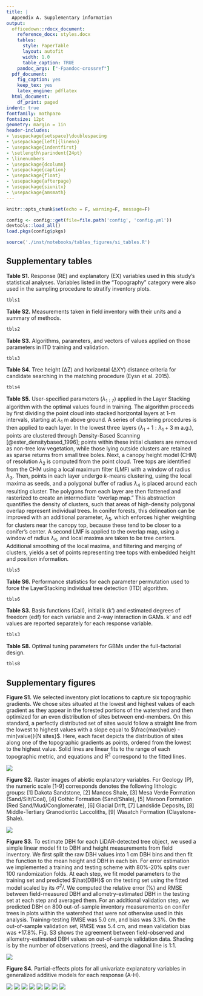 ```yaml
---
title: |
  Appendix A. Supplementary information
output: 
  officedown::rdocx_document:
    reference_docx: styles.docx
    tables:
      style: PaperTable
      layout: autofit
      width: 1.0
      table_caption: TRUE
    pandoc_args: ["-Fpandoc-crossref"]
  pdf_document:
    fig_caption: yes
    keep_tex: yes
    latex_engine: pdflatex
  html_document:
    df_print: paged
indent: true
fontfamily: mathpazo
fontsize: 12pt
geometry: margin = 1in
header-includes:
- \usepackage{setspace}\doublespacing
- \usepackage[left]{lineno}
- \usepackage{indentfirst}
- \setlength\parindent{24pt}
- \linenumbers
- \usepackage{dcolumn}
- \usepackage{caption}
- \usepackage{float}
- \usepackage{afterpage}
- \usepackage{siunitx}
- \usepackage{amsmath}
---
```


```r
knitr::opts_chunk$set(echo = F, warning=F, message=F)
```

```r
config <- config::get(file=file.path('config', 'config.yml'))
devtools::load_all()
load.pkgs(config$pkgs)
```

```r
source('./inst/notebooks/tables_figures/si_tables.R')
```

## Supplementary tables 

**Table S1.** Response (RE) and explanatory (EX) variables used in this study's statistical analyses. Variables listed in the "Topography" category were also used in the sampling procedure to stratify inventory plots.
```r
tbls1
```

\clearpage

\newpage

**Table S2.** Measurements taken in field inventory with their units and a summary of methods.
```r
tbls2
```

\clearpage

\newpage

**Table S3.** Algorithms, parameters, and vectors of values applied on those parameters in ITD training and validation. 
```r
tbls3
```

\clearpage

\newpage

**Table S4.** Tree height (∆Z) and horizontal (∆XY) distance criteria for candidate searching in the matching procedure (Eysn et al. 2015).
```r
tbls4
```

\clearpage

\newpage

**Table S5.** User-specified parameters ($\lambda_{1:7}$) applied in the Layer Stacking algorithm with the optimal values found in training. The algorithm proceeds by first dividing the point cloud into stacked horizontal layers at 1-m intervals, starting at $\lambda_1$ m above ground. A series of clustering procedures is then applied to each layer. In the lowest three layers ($\lambda_{1}+1 : \lambda_{1}+3$ m a.g.), points are clustered through Density-Based Scanning [@ester_densitybased_1996]; points within these initial clusters are removed as non-tree low vegetation, while those lying outside clusters are retained as sparse returns from small tree boles. Next, a canopy height model (CHM) of resolution $\lambda_2$ is computed from the point cloud. Tree tops are identified from the CHM using a local maximum filter (LMF) with a window of radius $\lambda_3$. Then, points in each layer undergo *k*-means clustering, using the local maxima as seeds, and a polygonal buffer of radius $\lambda_4$ is placed around each resulting cluster. The polygons from each layer are then flattened and rasterized to create an intermediate "overlap map." This abstraction quantifies the density of clusters, such that areas of high-density polygonal overlap represent individual trees. In conifer forests, this delineation can be improved with an additional parameter, $\lambda_5$, which enforces higher weighting for clusters near the canopy top, because these tend to be closer to a conifer's center. A second LMF is applied to the overlap map, using a window of radius $\lambda_6$, and local maxima are taken to be tree centers. Additional smoothing of the local maxima, and filtering and merging of clusters, yields a set of points representing tree tops with embedded height and position information.
```r
tbls5
```

**Table S6.** Performance statistics for each parameter permutation used to force the LayerStacking individual tree detection (ITD) algorithm.
```r
tbls6
```

\clearpage

\newpage

**Table S3.** Basis functions (Call), initial k (k') and estimated degrees of freedom (edf) for each variable and 2-way interaction in GAMs. k' and edf values are reported separately for each response variable.

```r
tbls3
```

\clearpage

\newpage

<!-- **Table S4.** Full list of explanatory variables considered in model selection. -->

<!-- ```{r tbls4} -->
<!-- tbls4 -->
<!-- ``` -->

<!-- \clearpage -->

<!-- \newpage -->

**Table S8.** Optimal tuning parameters for GBMs under the full-factorial design.

```r
tbls8
```

\clearpage

\newpage

## Supplementary figures 

**Figure S1.** We selected inventory plot locations to capture six topographic gradients. We chose sites situated at the lowest and highest values of each gradient as they appear in the forested portions of the watershed and then optimized for an even distribution of sites between end-members. On this standard, a perfectly distributed set of sites would follow a straight line from the lowest to highest values with a slope equal to $\frac{max(value) - min(value)}{N sites}$. Here, each facet depicts the distribution of sites along one of the topographic gradients as points, ordered from the lowest to the highest value. Solid lines are linear fits to the range of each topographic metric, and equations and R^2^ correspond to the fitted lines.

![](./Figures/FigS1.png)

\clearpage

\newpage

**Figure S2.** Raster images of abiotic explanatory variables. For Geology (P), the numeric scale [1-9] corresponds denotes the following lithologic groups: [1] Dakota Sandstone, [2] Mancos Shale, [3] Mesa Verde Formation (Sand/Silt/Coal), [4] Gothic Formation (Sand/Shale), [5] Maroon Formation (Red Sand/Mud/Conglomerate), [6] Glacial Drift, [7] Landslide Deposits, [8] Middle-Tertiary Granodioritic Laccoliths, [9] Wasatch Formation (Claystone-Shale).

![](./Figures/FigS2.png)
\clearpage

\newpage

**Figure S3.** To estimate DBH for each LiDAR-detected tree object, we used a simple linear model fit to DBH and height measurements from field inventory. We first split the raw DBH values into 1 cm DBH bins and then fit the function to the mean height and DBH in  each bin. For error estimation we implemented a training and testing scheme with 80%-20% splits over 100 randomization folds. At each step, we fit model parameters to the training set and predicted $\hat{DBH}$ on the testing set using the fitted model scaled by its $\sigma^2/$. We computed the relative error (%) and RMSE between field-measured DBH and allometry-estimated DBH in the testing set at each step and averaged them. For an additional validation step, we predicted DBH on 800 out-of-sample inventory measurements on conifer trees in plots within the watershed that were not otherwise used in this analysis. Training-testing RMSE was 5.0 cm, and bias was 3.3%. On the out-of-sample validation set, RMSE was 5.4 cm, and mean validation bias was +17.8%. Fig. S3 shows the agreement between field-observed and allometry-estimated DBH values on out-of-sample validation data. Shading is by the number of observations (trees), and the diagonal line is 1:1.

![](./Figures/FigS3.png)

\clearpage

\newpage

**Figure S4.** Partial-effects plots for all univariate explanatory variables in generalized additive models for each response (A-H).

![](./Figures/FigS4A.png)
![](./Figures/FigS4B.png)
![](./Figures/FigS4C.png)
![](./Figures/FigS4D.png)
![](./Figures/FigS4E.png)
![](./Figures/FigS4F.png)
![](./Figures/FigS4G.png)
![](./Figures/FigS4H.png)

